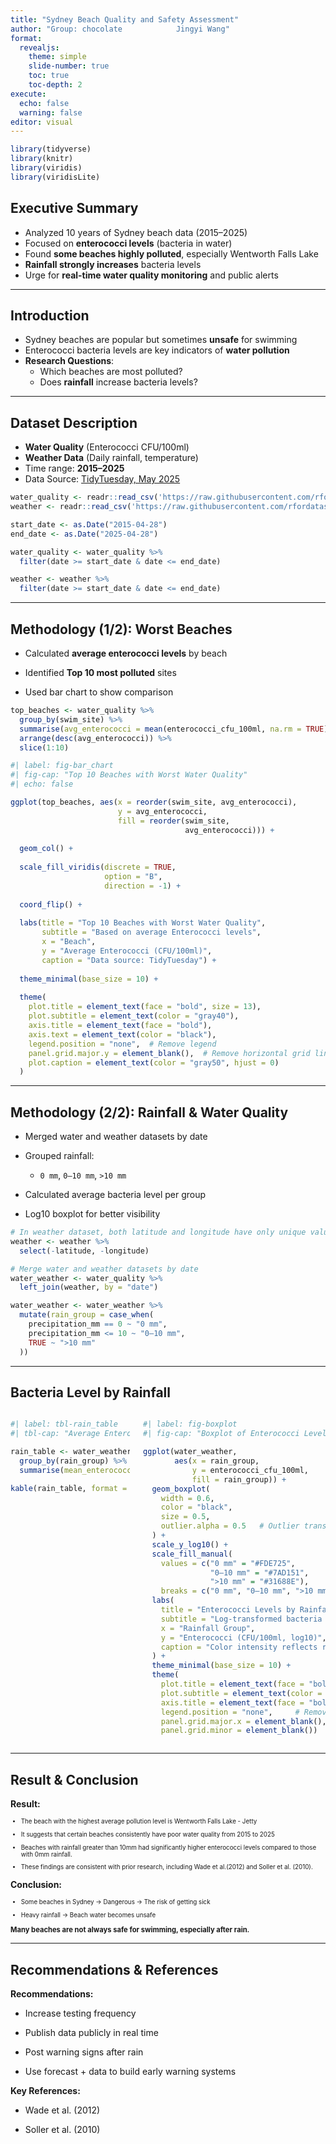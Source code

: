 ```yaml
---
title: "Sydney Beach Quality and Safety Assessment"
author: "Group: chocolate            Jingyi Wang"
format: 
  revealjs:
    theme: simple
    slide-number: true
    toc: true
    toc-depth: 2
execute:
  echo: false
  warning: false
editor: visual
---
```

```r
library(tidyverse)
library(knitr)
library(viridis)
library(viridisLite)
```


## Executive Summary

-   Analyzed 10 years of Sydney beach data (2015–2025)\
-   Focused on **enterococci levels** (bacteria in water)\
-   Found **some beaches highly polluted**, especially Wentworth Falls Lake\
-   **Rainfall strongly increases** bacteria levels\
-   Urge for **real-time water quality monitoring** and public alerts

------------------------------------------------------------------------

## Introduction

-   Sydney beaches are popular but sometimes **unsafe** for swimming\
-   Enterococci bacteria levels are key indicators of **water pollution**\
-   **Research Questions**:
    -   Which beaches are most polluted?
    -   Does **rainfall** increase bacteria levels?

------------------------------------------------------------------------

## Dataset Description

-   **Water Quality** (Enterococci CFU/100ml)\
-   **Weather Data** (Daily rainfall, temperature)\
-   Time range: **2015–2025**\
-   Data Source: [TidyTuesday, May 2025](https://github.com/rfordatascience/tidytuesday/blob/main/data/2025/2025-05-20/readme.md)

```r
water_quality <- readr::read_csv('https://raw.githubusercontent.com/rfordatascience/tidytuesday/main/data/2025/2025-05-20/water_quality.csv')
weather <- readr::read_csv('https://raw.githubusercontent.com/rfordatascience/tidytuesday/main/data/2025/2025-05-20/weather.csv')

start_date <- as.Date("2015-04-28")
end_date <- as.Date("2025-04-28")

water_quality <- water_quality %>%
  filter(date >= start_date & date <= end_date)

weather <- weather %>%
  filter(date >= start_date & date <= end_date)
```

------------------------------------------------------------------------

## Methodology (1/2): Worst Beaches

-   Calculated **average enterococci levels** by beach

-   Identified **Top 10 most polluted** sites

-   Used bar chart to show comparison

```r
top_beaches <- water_quality %>%
  group_by(swim_site) %>%
  summarise(avg_enterococci = mean(enterococci_cfu_100ml, na.rm = TRUE)) %>%
  arrange(desc(avg_enterococci)) %>%
  slice(1:10)
```

```r
#| label: fig-bar_chart
#| fig-cap: "Top 10 Beaches with Worst Water Quality"
#| echo: false

ggplot(top_beaches, aes(x = reorder(swim_site, avg_enterococci), 
                        y = avg_enterococci,
                        fill = reorder(swim_site,
                                       avg_enterococci))) +  
  
  geom_col() +  
  
  scale_fill_viridis(discrete = TRUE, 
                     option = "B", 
                     direction = -1) +  
  
  coord_flip() +
  
  labs(title = "Top 10 Beaches with Worst Water Quality",
       subtitle = "Based on average Enterococci levels",
       x = "Beach",
       y = "Average Enterococci (CFU/100ml)",
       caption = "Data source: TidyTuesday") +
  
  theme_minimal(base_size = 10) +
  
  theme(
    plot.title = element_text(face = "bold", size = 13),
    plot.subtitle = element_text(color = "gray40"),
    axis.title = element_text(face = "bold"),
    axis.text = element_text(color = "black"),
    legend.position = "none",  # Remove legend
    panel.grid.major.y = element_blank(),  # Remove horizontal grid lines
    plot.caption = element_text(color = "gray50", hjust = 0)
  )

```

------------------------------------------------------------------------

## Methodology (2/2): Rainfall & Water Quality

-   Merged water and weather datasets by date

-   Grouped rainfall:

    -   `0 mm`, `0–10 mm`, `>10 mm`

-   Calculated average bacteria level per group

-   Log10 boxplot for better visibility

```r
# In weather dataset, both latitude and longitude have only unique values.
weather <- weather %>%
  select(-latitude, -longitude)

# Merge water and weather datasets by date
water_weather <- water_quality %>%
  left_join(weather, by = "date")

```

```r
water_weather <- water_weather %>%
  mutate(rain_group = case_when(
    precipitation_mm == 0 ~ "0 mm",
    precipitation_mm <= 10 ~ "0–10 mm",
    TRUE ~ ">10 mm"
  ))

```

------------------------------------------------------------------------

## Bacteria Level by Rainfall

::: {.columns}
::: {.column width="35%"}


```r
#| label: tbl-rain_table
#| tbl-cap: "Average Enterococci by Rain Group"

rain_table <- water_weather %>%
  group_by(rain_group) %>%
  summarise(mean_enterococci = mean(enterococci_cfu_100ml, na.rm = TRUE))

kable(rain_table, format = "html", table.attr = "style='font-size: 55%;'")

```

:::
::: {.column width="55%"}

```r
#| label: fig-boxplot
#| fig-cap: "Boxplot of Enterococci Levels by Rainfall Group"

ggplot(water_weather, 
       aes(x = rain_group, 
           y = enterococci_cfu_100ml, 
           fill = rain_group)) +  
  geom_boxplot(
    width = 0.6,                
    color = "black",            
    size = 0.5,                 
    outlier.alpha = 0.5   # Outlier transparency
  ) +
  scale_y_log10() +
  scale_fill_manual(
    values = c("0 mm" = "#FDE725",    
               "0–10 mm" = "#7AD151",
               ">10 mm" = "#31688E"), 
    breaks = c("0 mm", "0–10 mm", ">10 mm")) +
  labs(
    title = "Enterococci Levels by Rainfall Group",
    subtitle = "Log-transformed bacteria concentration (CFU/100ml)",
    x = "Rainfall Group",
    y = "Enterococci (CFU/100ml, log10)",
    caption = "Color intensity reflects rainfall amount. Darker colors indicate higher rainfall."
  ) +
  theme_minimal(base_size = 10) +
  theme(
    plot.title = element_text(face = "bold", size = 12),
    plot.subtitle = element_text(color = "gray40"),
    axis.title = element_text(face = "bold"),
    legend.position = "none",     # Remove legend
    panel.grid.major.x = element_blank(), # Remove vertical grid lines
    panel.grid.minor = element_blank())

```

:::
:::

------------------------------------------------------------------------

## Result & Conclusion

**Result:**
```{=html}
<div style="font-size: 70%;">
```
-   The beach with the highest average pollution level is Wentworth Falls Lake - Jetty

-   It suggests that certain beaches consistently have poor water quality from 2015 to 2025

-   Beaches with rainfall greater than 10mm had significantly higher enterococci levels compared to those with 0mm rainfall.

-   These findings are consistent with prior research, including Wade et al.(2012) and  Soller et al. (2010).
```{=html}
</div>
```
**Conclusion:**
```{=html}
<div style="font-size: 70%;">
```
- Some beaches in Sydney → Dangerous → The risk of getting sick

- Heavy rainfall → Beach water becomes unsafe
```{=html}
</div>
```

```{=html}
<div style="font-size: 80%;">
```
**Many beaches are not always safe for swimming, especially after rain. **
```{=html}
</div>
```
--- 

## Recommendations & References

**Recommendations:**

- Increase testing frequency

- Publish data publicly in real time

- Post warning signs after rain

- Use forecast + data to build early warning systems

**Key References:**

- Wade et al. (2012)

- Soller et al. (2010)
